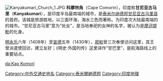 [[File:Kanyakumari_Church_1.JPG|thumb]]
'''科摩林角'''（Cape Comorin），印度称'''甘尼亚古马里'''（'''Kanyakumari'''），是印度半岛最南端的城市，是[[泰米尔纳德邦|泰米尔纳德邦]][[甘尼亚古马里县|甘尼亚古马里县]]的首府。该城是旅游胜地，以三面环海，海水三色而著称。为印度次大陆最南端的的城市。“甘尼亚古马里”意为“处女”，是当地奉祀的女神的名字，被认为是[[摩诃提毗|摩诃提毗]]的化身。

[[明|明]][[永乐|永乐]]六年（1408年）至[[宣德|宣德]]五年（1430年），[[郑和|郑和]]曾三次奉使访问这里，其王曾派遣使回访，建立友好；《明史·外国列传》这里译作“甘巴里”，是航海路线上的重要站点。

{{Authority control}}
[[Category:中外交通史地名|Category:中外交通史地名]]
[[Category:泰米爾納德邦|Category:泰米爾納德邦]]
[[Category:印度地理|Category:印度地理]]

[[da:Kap_Komori|da:Kap Komori]]